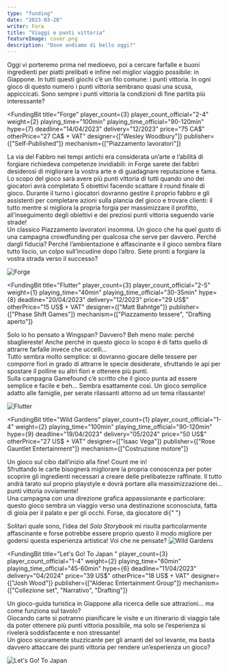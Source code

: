 ```yaml
---
type: "funding"
date: "2023-03-28"
writer: Fora
title: "Viaggi e punti vittoria"
featureImage: cover.png
description: "Dove andiamo di bello oggi?"
---
```


<FundingIntro>
  Oggi vi porteremo prima nel medioevo, poi a cercare farfalle e buoni ingredienti per piatti prelibati e infine nel
  miglior viaggio possibile: in Giappone. In tutti questi giochi c’è un filo comune: i punti vittoria. In ogni gioco di
  questo numero i punti vittoria sembrano quasi una scusa, appiccicati. Sono sempre i punti vittoria la condizioni di
  fine partita più interessante?
</FundingIntro>

<FundingBit
  title="Forge"
  player_count={3}
  player_count_official="2-4"
  weight={2}
  playing_time="100min"
  playing_time_official="90-120min"
  hype={7}
  deadline="14/04/2023"
  delivery="12/2023"
  price="75 CA$"
  otherPrice="27 CA$ + VAT"
  designer={["Wesley Woodbury"]}
  publisher={["Self-Published"]}
  mechanism={["Piazzamento lavoratori"]}
>
  La via del Fabbro nei tempi antichi era considerata un’arte e l’abilità di forgiare richiedeva competenze invidiabili:
  in Forge sarete dei fabbri desiderosi di migliorare la vostra arte e di guadagnare reputazione e fama. <br />
  Lo scopo del gioco sarà avere più punti vittoria di tutti quando uno dei giocatori avrà completato 5 obiettivi facendo
  scattare il round finale di gioco. Durante il turno i giocatori dovranno gestire il proprio fabbro e gli assistenti per
  completare azioni sulla plancia del gioco e trovare clienti: il tutto mentre si migliora la propria forgia per massimizzare
  il profitto, all’inseguimento degli obiettivi e dei preziosi punti vittoria seguendo varie strade! <br />
  Un classico <Link to="/mechanisms/piazzamento-lavoratori">Piazzamento lavoratori</Link> insomma. Un gioco che ha quel
  gusto di una campagna crowdfunding per qualcosa che serve per davvero. Perché dargli fiducia? Perché l’ambientazione è
  affascinante e il gioco sembra filare tutto liscio, un colpo sull’incudine dopo l’altro. Siete pronti a forgiare la
  vostra strada verso il successo?
</FundingBit>

<img src="game1.png?t=1" alt="Forge" />

<FundingLink
  title="Forge"
  link="https://www.kickstarter.com/projects/fundamentalgames/forge-0?ref=discovery_category_newest"
  small
/>

<FundingBit
  title="Flutter"
  player_count={3}
  player_count_official="2-5"
  weight={1}
  playing_time="40min"
  playing_time_official="30-35min"
  hype={8}
  deadline="20/04/2023"
  delivery="12/2023"
  price="29 US$"
  otherPrice="15 US$ + VAT"
  designer={["Matt Bahntge"]}
  publisher={["Phase Shift Games"]}
  mechanism={["Piazzamento tessere", "Drafting aperto"]}
>
  Solo io ho pensato a <Link to="/reviews/wingspan">Wingspan</Link>? Davvero? Beh meno male: perché sbagliereste! Anche
  perché in questo gioco lo scopo è di fatto quello di attrarre farfalle invece che uccelli… <br />
  Tutto sembra molto semplice: si dovranno giocare delle tessere per comporre fiori in grado di attrarre le specie desiderate,
  sfruttando le api per spostare il polline su altri fiori e ottenere più punti. <br />
  Sulla campagna Gamefound c’è scritto che il gioco punta ad essere semplice e facile e beh… Sembra esattamente così. Un
  gioco semplice adatto alle famiglie, per serate rilassanti attorno ad un tema rilassante!
</FundingBit>

<img src="game2.png?t=1" alt="Flutter" />

<FundingLink
  title="Flutter"
  link="https://gamefound.com/projects/phase-shift-games/flutter?ref=homepage-topactive_2#/section/project-story"
  small
/>

<FundingBit
  title="Wild Gardens"
  player_count={1}
  player_count_official="1-4"
  weight={2}
  playing_time="100min"
  playing_time_official="90-120min"
  hype={9}
  deadline="19/04/2023"
  delivery="05/2024"
  price="50 US$"
  otherPrice="27 US$ + VAT"
  designer={["Isaac Vega"]}
  publisher={["Rose Gauntlet Entertainment"]}
  mechanism={["Costruzione motore"]}
>
  Un gioco sul cibo dall’inizio alla fine! Count me in! <br />
  Sfruttando le carte bisognerà migliorare la propria conoscenza per poter scoprire gli ingredienti necessari a creare delle
  prelibatezze raffinate. Il tutto andrà tarato sul proprio playstyle e dovrà portare alla massimizzazione dei… punti vittoria
  ovviamente! <br />
  Una campagna con una direzione grafica appassionante e particolare: questo gioco sembra un viaggio verso una
  destinazione sconosciuta, fatta di gioia per il palato e per gli occhi. Forse, da giocatore di{" "}
  <Link to="/mechanisms/solitario">Solitari</Link> quale sono, l’idea del <em>Solo Storybook</em> mi risulta
  particolarmente affascinante e forse potrebbe essere proprio questo il modo migliore per godersi questa esperienza
  artistica! Voi che ne pensate?
</FundingBit>

<img src="game3.png?t=1" alt="Wild Gardens" />

<FundingLink title="Wild Gardens" link="https://www.backerkit.com/c/rose-gauntlet-entertainment/wild-gardens" small />

<FundingBit
  title="Let's Go! To Japan
"
  player_count={3}
  player_count_official="1-4"
  weight={2}
  playing_time="60min"
  playing_time_official="45-60min"
  hype={6}
  deadline="11/04/2023"
  delivery="04/2024"
  price="39 US$"
  otherPrice="18 US$ + VAT"
  designer={["Josh Wood"]}
  publisher={["Alderac Entertainment Group"]}
  mechanism={["Collezione set", "Narrativo", "Drafting"]}
>
  Un gioco-guida turistica in Giappone alla ricerca delle sue attrazioni... ma come funziona sul tavolo? <br />
  Giocando carte si potranno pianificare le visite e un itinerario di viaggio tale da poter ottenere più punti vittoria possibile,
  ma solo se l’esperienza si rivelerà soddisfacente e non stressante! <br />
  Un gioco sicuramente stuzzicante per gli amanti del sol levante, ma basta davvero attaccare dei punti vittoria per
  rendere un’esperienza un gioco?
</FundingBit>

<img src="game4.png?t=1" alt="Let's Go! To Japan" />

<FundingLink
  title="Let's Go! To Japan"
  link="https://www.kickstarter.com/projects/alderac/lets-go-to-japan-from-aeg?ref=discovery_category"
  small
/>
